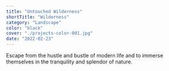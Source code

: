 ```yaml
---
title: "Untouched Wilderness"
shortTitle: "Wilderness"
category: "Landscape"
color: "black"
cover: "./projects-color-001.jpg"
date: "2022-02-23"
---
```


Escape from the hustle and bustle of modern life and to immerse themselves in the tranquility and splendor of nature.

